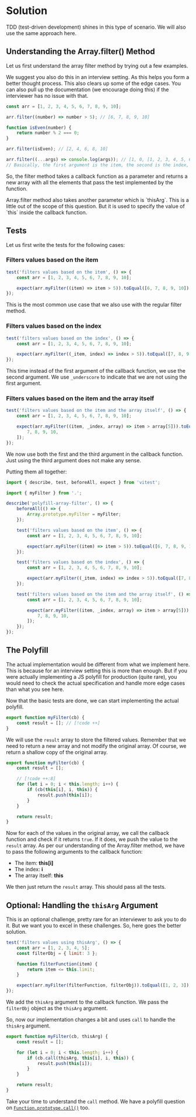 
# Solution

TDD (test-driven development) shines in this type of scenario. We will also use the same approach here.

## Understanding the Array.filter() Method

Let us first understand the array filter method by trying out a few examples.

<Callout>
	We suggest you also do this in an interview setting. As this helps you form a
	better thought process. This also clears up some of the edge cases. You can
	also pull up the documentation (we encourage doing this) if the interviewer
	has no issue with that.
</Callout>

```js
const arr = [1, 2, 3, 4, 5, 6, 7, 8, 9, 10];

arr.filter((number) => number > 5); // [6, 7, 8, 9, 10]

function isEven(number) {
	return number % 2 === 0;
}

arr.filter(isEven); // [2, 4, 6, 8, 10]

arr.filter((...args) => console.log(args)); // [1, 0, [1, 2, 3, 4, 5, 6, 7, 8, 9, 10]], [2, 1, [1, 2, 3, 4, 5, 6, 7, 8, 9, 10]] etc.,
// Basically, the first argument is the item, the second is the index, and the third is the array itself.
```

So, the filter method takes a callback function as a parameter and returns a new array with all the elements that pass the test implemented by the function.

<Callout type='warn'>
	Array.filter method also takes another parameter which is `thisArg`. This is a
	little out of the scope of this question. But it is used to specify the value
	of `this` inside the callback function.
</Callout>

## Tests

Let us first write the tests for the following cases:

### Filters values based on the item

```js title="index.test.js"
test('filters values based on the item', () => {
	const arr = [1, 2, 3, 4, 5, 6, 7, 8, 9, 10];

	expect(arr.myFilter((item) => item > 5)).toEqual([6, 7, 8, 9, 10]);
});
```

This is the most common use case that we also use with the regular filter method.

### Filters values based on the index

```js title="index.test.js"
test('filters values based on the index', () => {
	const arr = [1, 2, 3, 4, 5, 6, 7, 8, 9, 10];

	expect(arr.myFilter((_item, index) => index > 5)).toEqual([7, 8, 9, 10]);
});
```

This time instead of the first argument of the callback function, we use the second argument. We use `_underscore` to indicate that we are not using the first argument.

### Filters values based on the item and the array itself

```js title="index.test.js"
test('filters values based on the item and the array itself', () => {
	const arr = [1, 2, 3, 4, 5, 6, 7, 8, 9, 10];

	expect(arr.myFilter((item, _index, array) => item > array[5])).toEqual([
		7, 8, 9, 10,
	]);
});
```

We now use both the first and the third argument in the callback function. Just using the third argument does not make any sense.

Putting them all together:

```js title="index.test.js" showLineNumbers
import { describe, test, beforeAll, expect } from 'vitest';

import { myFilter } from '.';

describe('polyfill-array-filter', () => {
	beforeAll(() => {
		Array.prototype.myFilter = myFilter;
	});

	test('filters values based on the item', () => {
		const arr = [1, 2, 3, 4, 5, 6, 7, 8, 9, 10];

		expect(arr.myFilter((item) => item > 5)).toEqual([6, 7, 8, 9, 10]);
	});

	test('filters values based on the index', () => {
		const arr = [1, 2, 3, 4, 5, 6, 7, 8, 9, 10];

		expect(arr.myFilter((_item, index) => index > 5)).toEqual([7, 8, 9, 10]);
	});

	test('filters values based on the item and the array itself', () => {
		const arr = [1, 2, 3, 4, 5, 6, 7, 8, 9, 10];

		expect(arr.myFilter((item, _index, array) => item > array[5])).toEqual([
			7, 8, 9, 10,
		]);
	});
});
```

## The Polyfill

<Callout type='error'>
	The actual implementation would be different from what we implement here. This
	is because for an interview setting this is more than enough. But if you were
	actually implementing a JS polyfill for production (quite rare), you would
	need to check the actual specification and handle more edge cases than what
	you see here.
</Callout>

Now that the basic tests are done, we can start implementing the actual polyfill.

```js title="index.js"
export function myFilter(cb) {
	const result = []; // [!code ++]
}
```

We will use the `result` array to store the filtered values. Remember that we need to return a new array and not modify the original array. Of course, we return a shallow copy of the original array.

```js title="index.js"
export function myFilter(cb) {
	const result = [];

	// [!code ++:8]
	for (let i = 0; i < this.length; i++) {
		if (cb(this[i], i, this)) {
			result.push(this[i]);
		}
	}

	return result;
}
```

Now for each of the values in the original array, we call the callback function and check if it returns `true`. If it does, we push the value to the `result` array. As per our understanding of the Array.filter method, we have to pass the following arguments to the callback function:

- The item: **this[i]**
- The index: **i**
- The array itself: **this**

We then just return the `result` array. This should pass all the tests.

## Optional: Handling the `thisArg` Argument

<Callout>
	This is an optional challenge, pretty rare for an interviewer to ask you to do
	it. But we want you to excel in these challenges. So, here goes the better
	solution.
</Callout>

```js title="index.test.js"
test('filters values using thisArg', () => {
	const arr = [1, 2, 3, 4, 5];
	const filterObj = { limit: 3 };

	function filterFunction(item) {
		return item <= this.limit;
	}

	expect(arr.myFilter(filterFunction, filterObj)).toEqual([1, 2, 3]);
});
```

We add the `thisArg` argument to the callback function. We pass the `filterObj` object as the `thisArg` argument.

So, now our implementation changes a bit and uses `call` to handle the `thisArg` argument.

```js title="index.js" showLineNumbers {1, 5}
export function myFilter(cb, thisArg) {
	const result = [];

	for (let i = 0; i < this.length; i++) {
		if (cb.call(thisArg, this[i], i, this)) {
			result.push(this[i]);
		}
	}

	return result;
}
```

Take your time to understand the `call` method. We have a polyfill question on [`Function.prototype.call()`](./polyfill-function-call) too.
